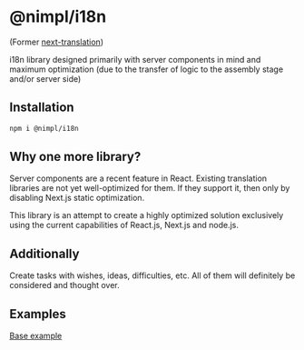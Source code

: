 # @nimpl/i18n

(Former [next-translation](https://www.npmjs.com/package/next-translation))

i18n library designed primarily with server components in mind and maximum optimization (due to the transfer of logic to the assembly stage and/or server side)

## Installation

```sh npm2yarn copy
npm i @nimpl/i18n
```

## Why one more library?

Server components are a recent feature in React. Existing translation libraries are not yet well-optimized for them. If they support it, then only by disabling Next.js static optimization.

This library is an attempt to create a highly optimized solution exclusively using the current capabilities of React.js, Next.js and node.js.

## Additionally

Create tasks with wishes, ideas, difficulties, etc. All of them will definitely be considered and thought over.

## Examples

[Base example](https://github.com/vordgi/nimpl-i18n/tree/main/examples/base)
